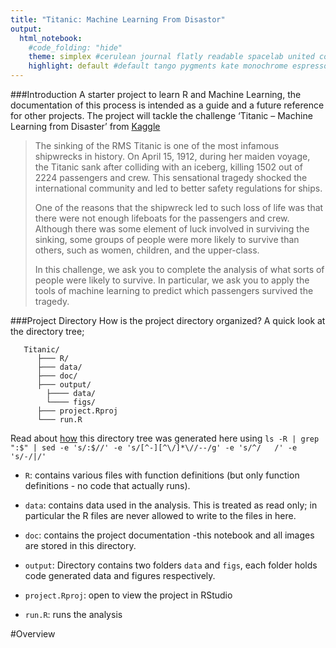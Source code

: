 ```yaml
---
title: "Titanic: Machine Learning From Disastor"
output: 
  html_notebook: 
    #code_folding: "hide"
    theme: simplex #cerulean journal flatly readable spacelab united cosmo lumen paper sandstone simplex yeti
    highlight: default #default tango pygments kate monochrome espresso zenburn haddock textmate
---
```

###Introduction
A starter project to learn R and Machine Learning, the documentation of this process is intended as a guide and a future reference for other projects. The project will tackle the challenge 'Titanic – Machine Learning from Disaster' from [Kaggle](https://www.kaggle.com/c/titanic)

>The sinking of the RMS Titanic is one of the most infamous shipwrecks in history.  On April 15, 1912, during her maiden voyage, the Titanic sank after colliding with an iceberg, killing 1502 out of 2224 passengers and crew. This sensational tragedy shocked the international community and led to better safety regulations for ships.
>
>One of the reasons that the shipwreck led to such loss of life was that there were not enough lifeboats for the passengers and crew. Although there was some element of luck involved in surviving the sinking, some groups of people were more likely to survive than others, such as women, children, and the upper-class.
>
>In this challenge, we ask you to complete the analysis of what sorts of people were likely to survive. In particular, we ask you to apply the tools of machine learning to predict which passengers survived the tragedy.

###Project Directory 
How is the project directory organized? A quick look at the directory tree; 
```
   Titanic/
      ├─── R/
      ├─── data/
      ├─── doc/
      ├─── output/
        ├──── data/
        └──── figs/
      ├─── project.Rproj
      └─── run.R
```
Read about [how](http://centerkey.com/tree/) this directory tree was generated here using `ls -R | grep ":$" | sed -e 's/:$//' -e 's/[^-][^\/]*\//--/g' -e 's/^/   /' -e 's/-/|/'` 



* `R`: contains various files with function definitions (but only function definitions - no code that actually runs).

* `data`: contains data used in the analysis. This is treated as read only; in particular the R files are never allowed to write to the files in here.

* `doc`: contains the project documentation -this notebook and all images are stored in this directory.

* `output`: Directory contains two folders `data` and `figs`, each folder holds code generated data and figures respectively.

* `project.Rproj`: open to view the project in RStudio

* `run.R`: runs the analysis


#Overview

 